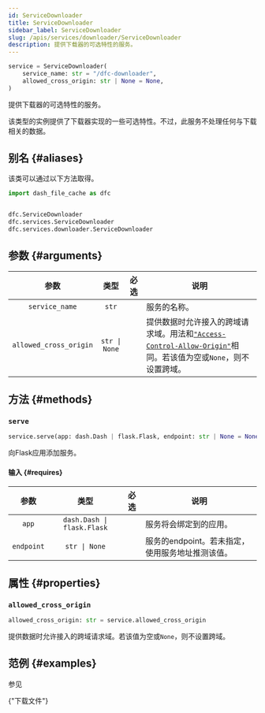 ```yaml
---
id: ServiceDownloader
title: ServiceDownloader
sidebar_label: ServiceDownloader
slug: /apis/services/downloader/ServiceDownloader
description: 提供下载器的可选特性的服务。
---
```





<APITopBar type="class" source="services.downloader.ServiceDownloader" />

```python
service = ServiceDownloader(
    service_name: str = "/dfc-downloader",
    allowed_cross_origin: str | None = None,
)
```

提供下载器的可选特性的服务。

该类型的实例提供了下载器实现的一些可选特性。不过，此服务不处理任何与下载相关的数据。

## 别名 {#aliases}

该类可以通过以下方法取得。

```python
import dash_file_cache as dfc


dfc.ServiceDownloader
dfc.services.ServiceDownloader
dfc.services.downloader.ServiceDownloader
```

## 参数 {#arguments}

|          参数          |     类型      | 必选 | <center>说明</center>                                                                                                                                |
| :--------------------: | :-----------: | :--: | ---------------------------------------------------------------------------------------------------------------------------------------------------- |
|     `service_name`     |     `str`     |      | 服务的名称。                                                                                                                                         |
| `allowed_cross_origin` | `str \| None` |      | 提供数据时允许接入的跨域请求域。用法和[`"Access-Control-Allow-Origin"`<IconExternalLink/>][link-crossorigin]相同。若该值为空或`None`，则不设置跨域。 |

## 方法 {#methods}

### <IconObjType type="method"/> `serve`

```python
service.serve(app: dash.Dash | flask.Flask, endpoint: str | None = None)
```

向Flask应用添加服务。

#### 输入 {#requires}

|    参数    |            类型            |               必选                | <center>说明</center>                             |
| :--------: | :------------------------: | :-------------------------------: | ------------------------------------------------- |
|   `app`    | `dash.Dash \| flask.Flask` | <InlineIcon icon={vsiCheckIcon}/> | 服务将会绑定到的应用。                            |
| `endpoint` |       `str \| None`        |                                   | 服务的endpoint。若未指定，使用服务地址推测该值。 |

## 属性 {#properties}

### <IconObjType type="param"/> `allowed_cross_origin`

```python
allowed_cross_origin: str = service.allowed_cross_origin
```

提供数据时允许接入的跨域请求域。若该值为空或`None`，则不设置跨域。

## 范例 {#examples}

参见

<p>
  <DarkButton
    to={useBaseUrl("/docs/examples/download-file")}
    icon={vsiTerminalIcon}
  >
    {"下载文件"}
  </DarkButton>
</p>

[link-crossorigin]: https://developer.mozilla.org/zh-CN/docs/Web/HTTP/Reference/Headers/Access-Control-Allow-Origin
